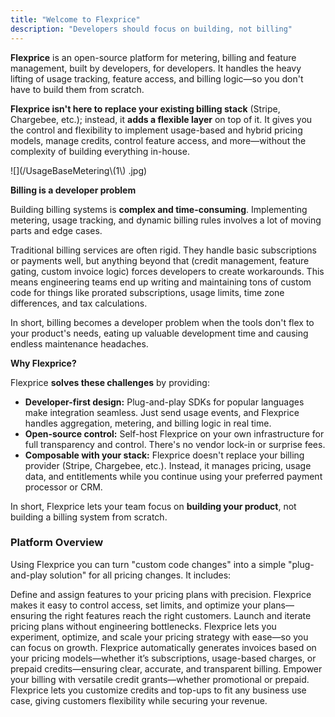 ```yaml
---
title: "Welcome to Flexprice"
description: "Developers should focus on building, not billing"
---
```


**Flexprice** is an open-source platform for metering, billing and feature management, built by developers, for developers. It handles the heavy lifting of usage tracking, feature access, and billing logic—so you don't have to build them from scratch.

**Flexprice isn't here to replace your existing billing stack** (Stripe, Chargebee, etc.); instead, it **adds a flexible layer** on top of it. It gives you the control and flexibility to implement usage-based and hybrid pricing models, manage credits, control feature access, and more—without the complexity of building everything in-house.

<Frame>
  ![](/UsageBaseMetering\(1\)
</Frame>.jpg)

**Billing is a developer problem**

Building billing systems is **complex and time-consuming**. Implementing metering, usage tracking, and dynamic billing rules involves a lot of moving parts and edge cases.

Traditional billing services are often rigid. They handle basic subscriptions or payments well, but anything beyond that (credit management, feature gating, custom invoice logic) forces developers to create workarounds. This means engineering teams end up writing and maintaining tons of custom code for things like prorated subscriptions, usage limits, time zone differences, and tax calculations.

In short, billing becomes a  developer problem when the tools don't flex to your product's needs, eating up valuable development time and causing endless maintenance headaches.

**Why Flexprice?**

Flexprice **solves these challenges** by providing:

- **Developer-first design:** Plug-and-play SDKs for popular languages make integration seamless. Just send usage events, and Flexprice handles aggregation, metering, and billing logic in real time.
- **Open-source control:** Self-host Flexprice on your own infrastructure for full transparency and control. There's no vendor lock-in or surprise fees.
- **Composable with your stack:** Flexprice doesn't replace your billing provider (Stripe, Chargebee, etc.). Instead, it manages pricing, usage data, and entitlements while you continue using your preferred payment processor or CRM.

In short, Flexprice lets your team focus on **building your product**, not building a billing system from scratch.

### Platform Overview

Using Flexprice you can turn "custom code changes" into a simple "plug-and-play solution" for all pricing changes. It includes:

<Card title="Feature Management" href="https://docs.flexprice.io/docs/Product%20catalogue/Features/Overview">
  Define and assign features to your pricing plans with precision. Flexprice makes it easy to control access, set limits, and optimize your plans—ensuring the right features reach the right customers.
</Card>

<Card title="Pricing Plan" href="https://docs.flexprice.io/docs/Product%20catalogue/Plans/Overview">
  Launch and iterate pricing plans without engineering bottlenecks. Flexprice lets you experiment, optimize, and scale your pricing strategy with ease—so you can focus on growth.
</Card>

<Card title="Invoicing" href="https://docs.flexprice.io/docs/Invoices/Overview">
  Flexprice automatically generates invoices based on your pricing models—whether it’s subscriptions, usage-based charges, or prepaid credits—ensuring clear, accurate, and transparent billing.
</Card>

<Card title="Credit Grants" href="https://docs.flexprice.io/docs/Wallet/Creating%20a%20wallet">
  Empower your billing with versatile credit grants—whether promotional or prepaid. Flexprice lets you customize credits and top-ups to fit any business use case, giving customers flexibility while securing your revenue.
</Card>